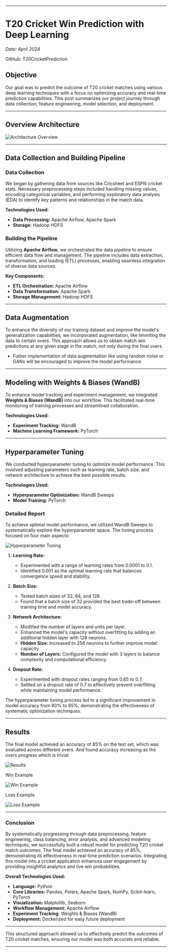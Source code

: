 
--- 
# T20 Cricket Win Prediction with Deep Learning

*Date: April 2024*

GitHub: <Link href='https://github.com/Ravikumarchavva/Cricket-Prediction' target="_blank">T20CricketPrediction</Link>

## Objective

Our goal was to predict the outcome of T20 cricket matches using various deep learning techniques with a focus on optimizing accuracy and real-time prediction capabilities. This post summarizes our project journey through data collection, feature engineering, model selection, and deployment.

---

## Overview Architecture

![Architecture Overview](/projects/cricketWinPrediction/architectureOverview.jpg)

---

## Data Collection and Building Pipeline

### Data Collection

We began by gathering data from sources like Cricsheet and ESPN cricket stats. Necessary preprocessing steps included handling missing values, encoding categorical variables, and performing exploratory data analysis (EDA) to identify key patterns and relationships in the match data.

**Technologies Used:**
- **Data Processing:** Apache Airflow, Apache Spark
- **Storage:** Hadoop HDFS

### Building the Pipeline

Utilizing **Apache Airflow**, we orchestrated the data pipeline to ensure efficient data flow and management. The pipeline includes data extraction, transformation, and loading (ETL) processes, enabling seamless integration of diverse data sources.

**Key Components:**
- **ETL Orchestration:** Apache Airflow
- **Data Transformation:** Apache Spark
- **Storage Management:** Hadoop HDFS

---

## Data Augmentation

To enhance the diversity of our training dataset and improve the model's generalization capabilities, we incorporated augmentation, like limmiting the data to certain overs. This approach allows us to obtain match win predictions at any given stage in the match, not only during the final overs.

- Futher implementation of data augmentation like using random noise or GANs will be encouraged to improve the model performance.
---

## Modeling with Weights & Biases (WandB)

To enhance model tracking and experiment management, we integrated **Weights & Biases (WandB)** into our workflow. This facilitated real-time monitoring of training processes and streamlined collaboration.

**Technologies Used:**
- **Experiment Tracking:** WandB
- **Machine Learning Framework:** PyTorch

---

## Hyperparameter Tuning

We conducted hyperparameter tuning to optimize model performance. This involved adjusting parameters such as learning rate, batch size, and network architecture to achieve the best possible results.

**Technologies Used:**
- **Hyperparameter Optimization:** WandB Sweeps
- **Model Training:** PyTorch

### Detailed Report

To achieve optimal model performance, we utilized WandB Sweeps to systematically explore the hyperparameter space. The tuning process focused on four main aspects:

![Hyperparameter Tuning](/projects/cricketWinPrediction/wandb_hp_tuning.jpg)

1. **Learning Rate:**
   - Experimented with a range of learning rates from 0.0001 to 0.1.
   - Identified 0.001 as the optimal learning rate that balances convergence speed and stability.

2. **Batch Size:**
   - Tested batch sizes of 32, 64, and 128.
   - Found that a batch size of 32 provided the best trade-off between training time and model accuracy.

3. **Network Architecture:**
   - Modified the number of layers and units per layer.
   - Enhanced the model's capacity without overfitting by adding an additional hidden layer with 128 neurons.
   - **Hidden Size:** Increased to 256 neurons to further improve model capacity.
   - **Number of Layers:** Configured the model with 3 layers to balance complexity and computational efficiency.

4. **Dropout Rate:**
   - Experimented with dropout rates ranging from 0.65 to 0.7.
   - Settled on a dropout rate of 0.7 to effectively prevent overfitting while maintaining model performance.

The hyperparameter tuning process led to a significant improvement in model accuracy from 80% to 85%, demonstrating the effectiveness of systematic optimization techniques.

---

## Results

The final model achieved an accuracy of 85% on the test set, which was evaluated across different overs. And found accuracy increasing as the overs progress which is trivial.

![Results](/projects/cricketWinPrediction/results.jpg)

Win Example

![Win Example](/projects/cricketWinPrediction/win-example.jpg)

Loss Example

![Loss Example](/projects/cricketWinPrediction/loss-example.jpg)

---

### Conclusion

By systematically progressing through data preprocessing, feature engineering, class balancing, error analysis, and advanced modeling techniques, we successfully built a robust model for predicting T20 cricket match outcomes. The final model achieved an accuracy of 85%, demonstrating its effectiveness in real-time prediction scenarios. Integrating this model into a cricket application enhances user engagement by providing insightful analytics and live win probabilities.

**Overall Technologies Used:**
- **Language:** Python
- **Core Libraries:** Pandas, Polars, Apache Spark, NumPy, Scikit-learn, PyTorch
- **Visualization:** Matplotlib, Seaborn
- **Workflow Management:** Apache Airflow
- **Experiment Tracking:** Weights & Biases (WandB)
- **Deployment:** Dockerized for easy future deployment

---

This structured approach allowed us to effectively predict the outcomes of T20 cricket matches, ensuring our model was both accurate and reliable.

---

